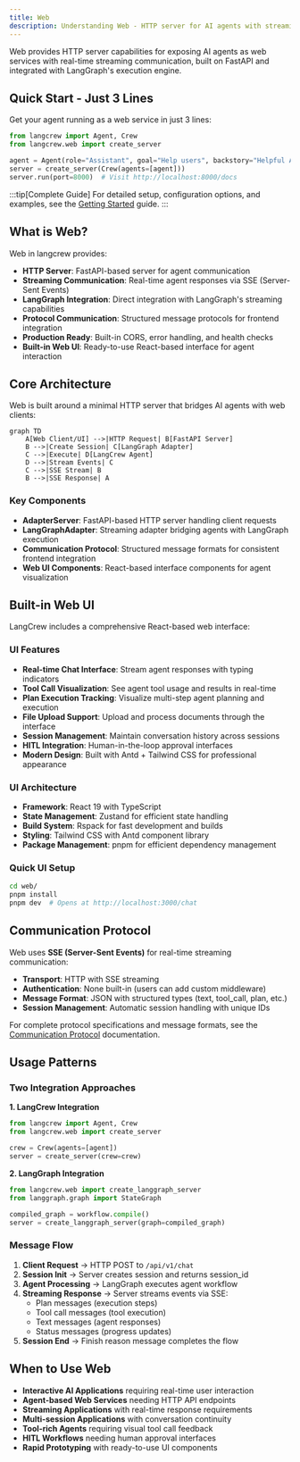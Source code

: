 ```yaml
---
title: Web
description: Understanding Web - HTTP server for AI agents with streaming support
---
```


Web provides HTTP server capabilities for exposing AI agents as web services with real-time streaming communication, built on FastAPI and integrated with LangGraph's execution engine.

## Quick Start - Just 3 Lines

Get your agent running as a web service in just 3 lines:

```python
from langcrew import Agent, Crew
from langcrew.web import create_server

agent = Agent(role="Assistant", goal="Help users", backstory="Helpful AI")
server = create_server(Crew(agents=[agent]))
server.run(port=8000)  # Visit http://localhost:8000/docs
```

:::tip[Complete Guide]
For detailed setup, configuration options, and examples, see the [Getting Started](/guides/web/getting-started) guide.
:::

## What is Web?

Web in langcrew provides:

- **HTTP Server**: FastAPI-based server for agent communication
- **Streaming Communication**: Real-time agent responses via SSE (Server-Sent Events)
- **LangGraph Integration**: Direct integration with LangGraph's streaming capabilities
- **Protocol Communication**: Structured message protocols for frontend integration
- **Production Ready**: Built-in CORS, error handling, and health checks
- **Built-in Web UI**: Ready-to-use React-based interface for agent interaction

## Core Architecture

Web is built around a minimal HTTP server that bridges AI agents with web clients:

```mermaid
graph TD
    A[Web Client/UI] -->|HTTP Request| B[FastAPI Server]
    B -->|Create Session| C[LangGraph Adapter]
    C -->|Execute| D[LangCrew Agent]
    D -->|Stream Events| C
    C -->|SSE Stream| B
    B -->|SSE Response| A
```

### Key Components

- **AdapterServer**: FastAPI-based HTTP server handling client requests
- **LangGraphAdapter**: Streaming adapter bridging agents with LangGraph execution
- **Communication Protocol**: Structured message formats for consistent frontend integration
- **Web UI Components**: React-based interface components for agent visualization

## Built-in Web UI

LangCrew includes a comprehensive React-based web interface:

### UI Features

- **Real-time Chat Interface**: Stream agent responses with typing indicators
- **Tool Call Visualization**: See agent tool usage and results in real-time
- **Plan Execution Tracking**: Visualize multi-step agent planning and execution
- **File Upload Support**: Upload and process documents through the interface
- **Session Management**: Maintain conversation history across sessions
- **HITL Integration**: Human-in-the-loop approval interfaces
- **Modern Design**: Built with Antd + Tailwind CSS for professional appearance

### UI Architecture

- **Framework**: React 19 with TypeScript
- **State Management**: Zustand for efficient state handling
- **Build System**: Rspack for fast development and builds
- **Styling**: Tailwind CSS with Antd component library
- **Package Management**: pnpm for efficient dependency management

### Quick UI Setup

```bash
cd web/
pnpm install
pnpm dev  # Opens at http://localhost:3000/chat
```

## Communication Protocol

Web uses **SSE (Server-Sent Events)** for real-time streaming communication:

- **Transport**: HTTP with SSE streaming
- **Authentication**: None built-in (users can add custom middleware)
- **Message Format**: JSON with structured types (text, tool_call, plan, etc.)
- **Session Management**: Automatic session handling with unique IDs

For complete protocol specifications and message formats, see the [Communication Protocol](/guides/web/protocol) documentation.

## Usage Patterns

### Two Integration Approaches

**1. LangCrew Integration**

```python
from langcrew import Agent, Crew
from langcrew.web import create_server

crew = Crew(agents=[agent])
server = create_server(crew=crew)
```

**2. LangGraph Integration**  

```python
from langcrew.web import create_langgraph_server
from langgraph.graph import StateGraph

compiled_graph = workflow.compile()
server = create_langgraph_server(graph=compiled_graph)
```

### Message Flow

1. **Client Request** → HTTP POST to `/api/v1/chat`
2. **Session Init** → Server creates session and returns session_id
3. **Agent Processing** → LangGraph executes agent workflow
4. **Streaming Response** → Server streams events via SSE:
   - Plan messages (execution steps)
   - Tool call messages (tool execution)
   - Text messages (agent responses)
   - Status messages (progress updates)
5. **Session End** → Finish reason message completes the flow

## When to Use Web

- **Interactive AI Applications** requiring real-time user interaction
- **Agent-based Web Services** needing HTTP API endpoints
- **Streaming Applications** with real-time response requirements
- **Multi-session Applications** with conversation continuity
- **Tool-rich Agents** requiring visual tool call feedback
- **HITL Workflows** needing human approval interfaces
- **Rapid Prototyping** with ready-to-use UI components

